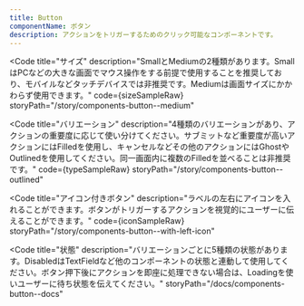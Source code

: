 ```yaml
---
title: Button
componentName: ボタン
description: アクションをトリガーするためのクリック可能なコンポーネントです。
---
```



<Code
  title="サイズ"
  description="SmallとMediumの2種類があります。SmallはPCなどの大きな画面でマウス操作をする前提で使用することを推奨しており、モバイルなどタッチデバイスでは非推奨です。Mediumは画面サイズにかかわらず使用できます。"
  code={sizeSampleRaw}
  storyPath="/story/components-button--medium"
>
  <SizeSample client:load />
</Code>

<Code
  title="バリエーション"
  description="4種類のバリエーションがあり、アクションの重要度に応じて使い分けてください。サブミットなど重要度が高いアクションにはFilledを使用し、キャンセルなどその他のアクションにはGhostやOutlinedを使用してください。同一画面内に複数のFilledを並べることは非推奨です。"
  code={typeSampleRaw}
  storyPath="/story/components-button--outlined"
>
  <TypeSample client:load />
</Code>

<Code
  title="アイコン付きボタン"
  description="ラベルの左右にアイコンを入れることができます。ボタンがトリガーするアクションを視覚的にユーザーに伝えることができます。"
  code={iconSampleRaw}
  storyPath="/story/components-button--with-left-icon"
>
  <IconSample client:load />
</Code>

<Code
  title="状態"
  description="バリエーションごとに5種類の状態があります。DisabledはTextFieldなど他のコンポーネントの状態と連動して使用してください。ボタン押下後にアクションを即座に処理できない場合は、Loadingを使いユーザーに待ち状態を伝えてください。"
  storyPath="/docs/components-button--docs"
>
  <StateSample client:load />
</Code>
